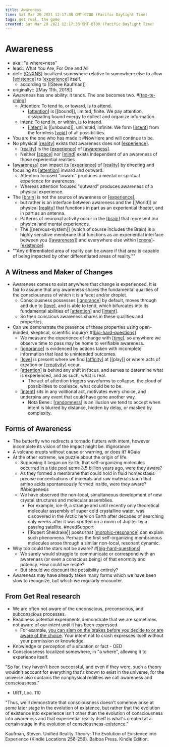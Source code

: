 ```yaml
---
title: Awareness
time: Sat Mar 20 2021 12:17:38 GMT-0700 (Pacific Daylight Time)
tags: get real, the game
created: Sat Mar 20 2021 12:17:38 GMT-0700 (Pacific Daylight Time)
---
```


# Awareness

- aka:: "a where•ness"
- lead:: What You Are, For One and All
- def:: [[CNXNS]] localized somewhere relative to somewhere else to allow [[existence]] to [[experience]] itself.
  - according to [[Steve Kaufman]]
- originally:: [[May 11th, 2018]]
- Awareness has one ability: it tends. The one becomes two. #[[tao-te-ching]]
  - Attention: To tend to, or toward, is to attend.
    - [[attention]] is [[bound]], limited, finite. We pay attention, dissipating bound energy to collect and organize information.
  - Intent: To tend in, or within, is to intend.
    - [[intent]] is [[unbound]], unlimited, infinite. We form [[intent]] from the formless [[void]] of all possibilities.
- You are the one who has made it #NowHere and will continue to be.
- No physical [[reality]] exists that awareness does not [[experience]].
  - [[reality]] is the [[experience]] of [[awareness]].
  - Neither [[space]] nor [[mind]] exists independent of an awareness of those experiential realities
- [[awareness]] can impact its [[experience]] of [[reality]] by directing and focusing its [[attention]] inward and outward.
  - Attention focused "inward" produces a mental or spiritual experience for awareness.
  - Whereas attention focused "outward" produces awareness of a physical experience.
- The [[brain]] is not the source of awareness or [[experience]],
  - but rather is an interface between awareness and the [[World]] or physical [[reality]] that functions in part as an experiential theater, and in part as an antenna.
  - Patterns of neuronal activity occur in the [[brain]] that represent our physical and mental experiences.
  - The [[nervous-system]] (which of course includes the Brain) is a highly sensitive membrane that functions as an experiential interface between you ([[awareness]]) and everywhere else within [[cnxns]]-[[existence]].
- ""Any differentiated area of reality can be aware if that area is capable of being impacted by other differentiated areas of reality.""

## A Witness and Maker of Changes

- Awareness comes to exist anywhere that change is experienced. It is fair to assume that any awareness shares the fundamental qualities of the consciousness of which it is a facet and/or droplet.
  - Consciousness possesses [[ignorance]] by default, moves through and due to [[love]], and is able to tend, which bifurcates into its fundamental abilities of [[attention]] and [[intent]].
  - So then conscious awareness shares in these qualities and properties.
- Can we demonstrate the presence of these properties using open-minded, skeptical, scientific inquiry? #[[big-hard-questions]]
  - We measure the experience of change with [[time]], so anywhere we observe time to pass may be home to verifiable awareness.
  - [[ignorance]] is evidenced by actions taken with incomplete information that lead to unintended outcomes.
  - [[love]] is present where we find [[affinity]] at [[play]] or where acts of creation or [[creativity]] occur.
  - [[attention]] is behind any shift in focus, and serves to determine what is experienced, and as such, what is real.
    - The act of attention triggers waveforms to collapse, the cloud of possibilities to coalesce, what could be to be.
  - [[intent]] sits in any volitional act, motivates every choice, and underpins any event that could have gone another way.
    - Nota Bene:: [[randomness]] is an illusion we tend to accept when intent is blurred by distance, hidden by delay, or masked by complexity.

## Forms of Awareness

- The butterfly who redirects a tornado flutters with intent, however incomplete its vision of the impact might be. #ignorance
- A volcano erupts without cause or warning, or does it? #Gaia
- At the other extreme, we puzzle about the origin of life.
  - Supposing it began on Earth, that self-organizing molecules occurred in a tide pool some 3.5 billion years ago, were they aware?
  - As they formed a membrane that could hold in fluid homeostasis precise concentrations of minerals and raw materials such that amino acids spontaneously formed inside, were they aware? #Abiogenesis
  - We have observed the non-local, simultaneous development of new crystal structures and molecular assemblies.
    - For example, ice-9, a strange and until recently only theoretical molecular assembly of super cold crystalline water, was discovered in the Arctic here on Earth after decades of searching only weeks after it was spotted on a moon of Jupiter by a passing satellite. #needSupport
    - [[Rupert Sheldrake]] posits that [[morphic-resonance]] can explain such phenomena. Perhaps the first self-organizing membranous molecules arose through a similar non-local, resonant dynamic.
- Why too could the stars not be aware? #[[big-hard-questions]]
  - We surely would struggle to communicate or correspond with an awareness (or even a conscious being) of that enormity and potency. How could we relate?
  - But should we discount the possibility entirely?
- Awareness may have already taken many forms which we have been slow to recognize, but which we regularly encounter.

## From Get Real research

- We are often not aware of the unconscious, preconscious, and subconscious processes.
- Readiness potential experiments demonstrate that we are sometimes not aware of our intent until it has been expressed.
  - For example, [you can slam on the brakes before you decide to or are aware of the choice](https://www.psychologytoday.com/us/blog/the-new-science-consciousness/201702/are-some-scientists-serious-about-denying-free-will). Your intent not to crash expresses itself without your permission or knowledge.
- Knowledge or perception of a situation or fact - OED
- Consciousness localized somewhere, in "a where", allowing it to experience itself.

"So far, they haven't been successful, and even if they were, such a theory wouldn't account for everything that's known to exist in the universe, for the universe also contains the nonphysical realities we call awareness and consciousness."

- URT, Loc. 110

"Thus, we'll demonstrate that consciousness doesn't somehow arise at some later stage in the evolution of existence, but rather that the evolution of existence into experience isn't other than the evolution of consciousness into awareness and that experiential reality itself is what's created at a certain stage in the evolution of consciousness-existence."

Kaufman, Steven. Unified Reality Theory: The Evolution of Existence into Experience (Kindle Locations 256-259). Balboa Press. Kindle Edition.

[//begin]: # "Autogenerated link references for markdown compatibility"
[existence]: existence "Existence"
[experience]: experience "experience"
[tao-te-ching]: ../remember/tao-te-ching "Tao Te Ching"
[attention]: attention "Attention"
[intent]: intent "Intent"
[intent]: intent "Intent"
[void]: void "void"
[reality]: reality "Reality"
[experience]: experience "experience"
[reality]: reality "Reality"
[experience]: experience "experience"
[awareness]: awareness "Awareness"
[space]: space "space"
[mind]: mind "Mind"
[awareness]: awareness "Awareness"
[experience]: experience "experience"
[reality]: reality "Reality"
[attention]: attention "Attention"
[brain]: brain "Brain"
[experience]: experience "experience"
[reality]: reality "Reality"
[brain]: brain "Brain"
[awareness]: awareness "Awareness"
[cnxns]: cnxns "CNXNS"
[existence]: existence "Existence"
[ignorance]: ignorance "Ignorance"
[love]: love "Love"
[attention]: attention "Attention"
[intent]: intent "Intent"
[big-hard-questions]: big-hard-questions "Big hard questions"
[time]: time "On Time"
[ignorance]: ignorance "Ignorance"
[love]: love "Love"
[affinity]: affinity "Affinity"
[creativity]: creativity "creativity"
[attention]: attention "Attention"
[intent]: intent "Intent"
[randomness]: randomness "Randomness"
[morphic-resonance]: morphic-resonance "Morphic Resonance"
[big-hard-questions]: big-hard-questions "Big hard questions"
[//end]: # "Autogenerated link references"
